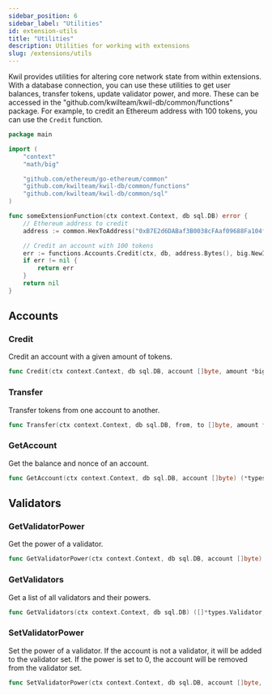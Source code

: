 ```yaml
---
sidebar_position: 6
sidebar_label: "Utilities"
id: extension-utils
title: "Utilities"
description: Utilities for working with extensions
slug: /extensions/utils
---
```


Kwil provides utilities for altering core network state from within extensions. With a database connection, you can use these utilities to get user balances,
transfer tokens, update validator power, and more. These can be accessed in the "github.com/kwilteam/kwil-db/common/functions" package. For example, to credit
an Ethereum address with 100 tokens, you can use the `Credit` function.

```go
package main

import (
	"context"
	"math/big"

	"github.com/ethereum/go-ethereum/common"
	"github.com/kwilteam/kwil-db/common/functions"
	"github.com/kwilteam/kwil-db/common/sql"
)

func someExtensionFunction(ctx context.Context, db sql.DB) error {
    // Ethereum address to credit
	address := common.HexToAddress("0xB7E2d6DABaf3B0038cFAaf09688Fa104f4409697")

	// Credit an account with 100 tokens
	err := functions.Accounts.Credit(ctx, db, address.Bytes(), big.NewInt(100))
	if err != nil {
		return err
	}
	return nil
}
```

## Accounts

### Credit

Credit an account with a given amount of tokens.

```go
func Credit(ctx context.Context, db sql.DB, account []byte, amount *big.Int) error
```

### Transfer

Transfer tokens from one account to another.

```go
func Transfer(ctx context.Context, db sql.DB, from, to []byte, amount *big.Int) error
```

### GetAccount

Get the balance and nonce of an account.

```go
func GetAccount(ctx context.Context, db sql.DB, account []byte) (*types.Account, error)
```

## Validators

### GetValidatorPower

Get the power of a validator.

```go
func GetValidatorPower(ctx context.Context, db sql.DB, account []byte) (*big.Int, error)
```

### GetValidators

Get a list of all validators and their powers.

```go
func GetValidators(ctx context.Context, db sql.DB) ([]*types.Validator, error)
```

### SetValidatorPower

Set the power of a validator. If the account is not a validator, it will be added to the validator set. If the power is set to 0, the account will be removed from the validator set.

```go
func SetValidatorPower(ctx context.Context, db sql.DB, account []byte, power int64) error
```